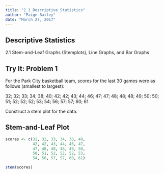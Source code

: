 ```yaml
---
title: "2_1_Descriptive_Statistics"
author: "Paige Bailey"
date: "March 27, 2017"
---
```


## Descriptive Statistics
2.1 Stem-and-Leaf Graphs (Stemplots), Line Graphs, and Bar Graphs

## Try It: Problem 1
For the Park City basketball team, scores for the last 30 games were as follows (smallest to largest): 

32; 32; 33; 34; 38; 40; 42; 42; 43; 44; 46; 47; 47; 48; 48; 48; 49; 50; 50; 51; 52; 52; 52; 53; 54; 56; 57; 57; 60; 61 

Construct a stem plot for the data.

## Stem-and-Leaf Plot
```r
scores <- c(32, 32, 33, 34, 38, 40, 
            42, 42, 43, 44, 46, 47, 
            47, 48, 48, 48, 49, 50, 
            50, 51, 52, 52, 52, 53, 
            54, 56, 57, 57, 60, 61)

stem(scores)
```

